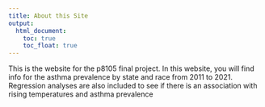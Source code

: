 ```yaml
---
title: About this Site
output: 
  html_document:
    toc: true
    toc_float: true
---
```


This is the website for the p8105 final project. In this website, you will find info for the asthma prevalence by state and race from 2011 to 2021. Regression analyses are also included to see if there is an association with rising temperatures and asthma prevalence